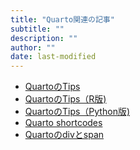 ```yaml
---
title: "Quarto関連の記事"
subtitle: ""
description: ""
author: ""
date: last-modified
---
```



- [QuartoのTips](../posts/2024-07-22-quarto-tips)
- [QuartoのTips（R版)](../posts/2024-07-24-quarto-r-coding-tips)
- [QuartoのTips（Python版)](../posts/2024-07-24-quarto-python-coding-tips)
- [Quarto shortcodes](../posts/2024-08-08-quarto-shortcode)
- [Quartoのdivとspan](../posts/2024-08-09-quarto-div-span)
